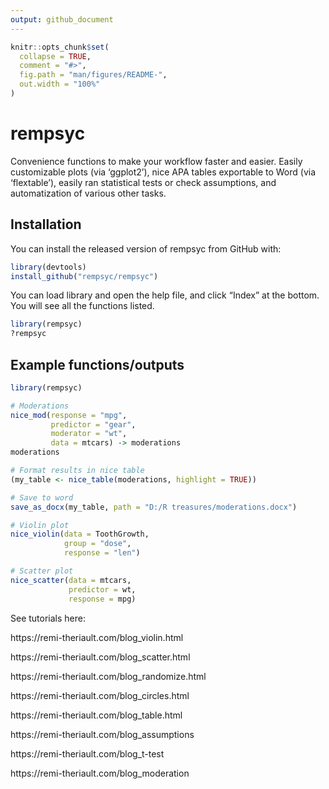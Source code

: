 ```yaml
---
output: github_document
---
```


<!-- README.md is generated from README.Rmd. Please edit that file -->

```r
knitr::opts_chunk$set(
  collapse = TRUE,
  comment = "#>",
  fig.path = "man/figures/README-",
  out.width = "100%"
)
```

# rempsyc

<!-- badges: start -->
<!-- badges: end -->

Convenience functions to make your workflow faster and easier. Easily customizable plots (via 'ggplot2'), nice APA tables exportable to Word (via 'flextable'), easily ran statistical tests or check assumptions, and automatization of various other tasks.

## Installation

You can install the released version of rempsyc from GitHub with:

``` r
library(devtools)
install_github("rempsyc/rempsyc")
```
You can load library and open the help file, and click "Index" at the bottom. You will see all the functions listed.

``` r
library(rempsyc)
?rempsyc
```

## Example functions/outputs

```r
library(rempsyc)

# Moderations
nice_mod(response = "mpg",
         predictor = "gear",
         moderator = "wt",
         data = mtcars) -> moderations
moderations

# Format results in nice table
(my_table <- nice_table(moderations, highlight = TRUE))

# Save to word
save_as_docx(my_table, path = "D:/R treasures/moderations.docx")

# Violin plot
nice_violin(data = ToothGrowth,
            group = "dose",
            response = "len")

# Scatter plot
nice_scatter(data = mtcars,
             predictor = wt,
             response = mpg)

```

See tutorials here:

https://remi-theriault.com/blog_violin.html

https://remi-theriault.com/blog_scatter.html

https://remi-theriault.com/blog_randomize.html

https://remi-theriault.com/blog_circles.html

https://remi-theriault.com/blog_table.html

https://remi-theriault.com/blog_assumptions

https://remi-theriault.com/blog_t-test

https://remi-theriault.com/blog_moderation
